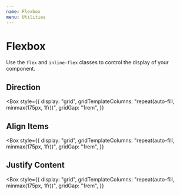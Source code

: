 ```yaml
---
name: Flexbox
menu: Utilities
---
```



# Flexbox

Use the `flex` and `inline-flex` classes to control the display of your component.

## Direction

<Box
  style={{
    display: "grid",
    gridTemplateColumns: "repeat(auto-fill, minmax(175px, 1fr))",
    gridGap: "1rem",
  }}
>
  <FlexBox even flexModifier="flex-row" />
  <FlexBox even flexModifier="flex-row-reverse" />
  <FlexBox even stretch flexModifier="flex-col" />
  <FlexBox even stretch flexModifier="flex-col-reverse" />
</Box>

## Align Items

<Box
  style={{
    display: "grid",
    gridTemplateColumns: "repeat(auto-fill, minmax(175px, 1fr))",
    gridGap: "1rem",
  }}
>
  <FlexBox flexModifier="items-start" />
  <FlexBox flexModifier="items-center" />
  <FlexBox flexModifier="items-end" />
  <FlexBox flexModifier="items-stretch" />
  <FlexBox flexModifier="items-baseline" />
</Box>

## Justify Content

<Box
  style={{
    display: "grid",
    gridTemplateColumns: "repeat(auto-fill, minmax(175px, 1fr))",
    gridGap: "1rem",
  }}
>
  <FlexBox even flexModifier="justify-start" />
  <FlexBox even flexModifier="justify-center" />
  <FlexBox even flexModifier="justify-end" />
  <FlexBox even flexModifier="justify-between" />
  <FlexBox even flexModifier="justify-around" />
</Box>
